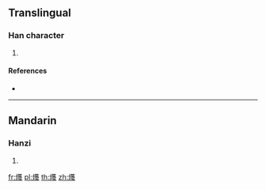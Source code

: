 {{character info/new}}
==Translingual==

===Han character===
{{Han char|rn=86|rad=火|as=19|sn=23|four=|canj=FTWI,XFTWI|ids=⿰火蠆}}

# {{defn|Han|sort=火19}}

====References====
* {{Han ref|kx=0688.030|dkj=19621|hdz=32249.150|uh=7221|ud=29217}}

----

==Mandarin==

===Hanzi===
{{cmn-hanzi|pin=[[chè]] ([[che4]])|wg=ch'e<sup>4</sup>}}

# {{defn|lang=cmn|sort=火19}}

[[fr:爡]]
[[pl:爡]]
[[th:爡]]
[[zh:爡]]